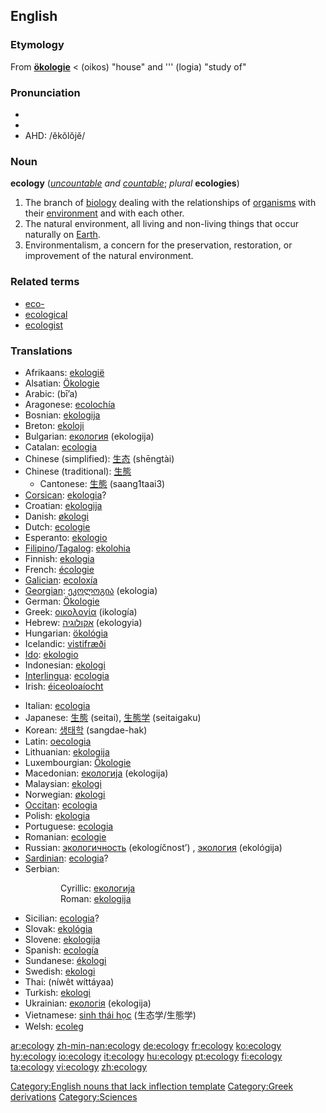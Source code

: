 {{wikipedia}}
==English==

===Etymology===

From {{G.}} '''[[ökologie]]''' < {{AGr.}} '''{{polytonic|[[οἶκος]]}}''' (oikos) "house" and '''{{polytonic|[[-λογία]]}} (logia) "study of"

===Pronunciation===
*{{IPA|/i.ˈka.lə.dʒi/}}
*{{SAMPA|/i."ka.l@.dZi/}}
*AHD: /ĕkŏlŏjĕ/

===Noun===
'''ecology'''  (''[[uncountable]] and [[countable]]''; ''plural'' '''ecologies''')

# The branch of [[biology]] dealing with the relationships of [[organism]]s with their [[environment]] and with each other.
# The natural environment, all living and non-living things that occur naturally on [[Earth]].
# Environmentalism, a concern for the preservation, restoration, or improvement of the natural environment.

===Related terms===
*[[eco-]]
*[[ecological]]
*[[ecologist]]

===Translations===
{{top}}
*Afrikaans: [[ekologië]] {{f}}
*Alsatian: [[Ökologie]] {{f}}
*Arabic: {{ARchar|[[بيئة]]}} (bī’a) {{f}}
*Aragonese: [[ecolochía]] {{f}}
*Bosnian: [[ekologija]]
*Breton: [[ekoloji]] {{f}}
*Bulgarian: [[екология]] (ekologija) {{f}}
*Catalan: [[ecologia]] {{f}}
*Chinese (simplified): [[生态]] (shēngtài)
*Chinese (traditional): [[生態]]
**Cantonese: [[生態]] (saang1taai3)
*[[Corsican]]: [[ekologia]]?
*Croatian: [[ekologija]]
*Danish: [[økologi]] {{f}}
*Dutch: [[ecologie]] {{f}}
*Esperanto: [[ekologio]]
*[[Filipino]]/[[Tagalog]]: [[ekolohia]]
*Finnish: [[ekologia]] {{f}}
*French: [[écologie]] {{f}}
*[[Galician]]: [[ecoloxía]] {{f}}
*[[Georgian]]: [[ეკოლოგია]] (ekologia)
*German: [[Ökologie]] {{f}}
*Greek: [[οικολογία]] (ikología) {{f}}
*Hebrew: [[אקולוגיה]] (ekologyia) {{f}}
*Hungarian: [[ökológia]]
*Icelandic: [[vistifræði]] {{n}}
*[[Ido]]: [[ekologio]]
*Indonesian: [[ekologi]]
*[[Interlingua]]: [[ecologia]]
*Irish: [[éiceoloaíocht]]
{{mid}}
*Italian: [[ecologia]] {{f}}
*Japanese: [[生態]] (seitai), [[生態学]] (seitaigaku)
*Korean: [[생태학]] (sangdae-hak)
*Latin: [[oecologia]] {{f}}
*Lithuanian: [[ekologija]] {{f}}
*Luxembourgian: [[Ökologie]]
*Macedonian: [[екологија]] (ekologija) {{f}}
*Malaysian: [[ekologi]]
*Norwegian: [[økologi]]
*[[Occitan]]: [[ecologia]] {{f}}
*Polish: [[ekologia]] {{f}}
*Portuguese: [[ecologia]] {{f}}
*Romanian: [[ecologie]] {{f}}
*Russian: [[экологичность]] (ekologíčnost’) {{f}}, [[экология]] (ekológija) {{f}}
*[[Sardinian]]: [[ecologia]]? {{f}}
*Serbian:
::Cyrillic: [[екологија]] {{f}}
::Roman: [[ekologija]] {{f}}
*Sicilian: [[ecologia]]? {{f}}
*Slovak: [[ekológia]] {{f}}
*Slovene: [[ekologija]] {{f}}
*Spanish: [[ecología]] {{f}}
*Sundanese: [[ékologi]]
*Swedish: [[ekologi]] {{c}}
*Thai: {{THchar|[[นิเวศวิทยา]]}} (níwêt wíttáyaa)
*Turkish: [[ekologi]]
*Ukrainian: [[екологія]] (ekologija) {{f}}
*Vietnamese: [[sinh thái học]] (生态学/生態学)
*Welsh: [[ecoleg]]
{{bottom}}

[[Category:English nouns that lack inflection template]]
[[Category:Greek derivations]]
[[Category:Sciences]]

[[ar:ecology]]
[[zh-min-nan:ecology]]
[[de:ecology]]
[[fr:ecology]]
[[ko:ecology]]
[[hy:ecology]]
[[io:ecology]]
[[it:ecology]]
[[hu:ecology]]
[[pt:ecology]]
[[fi:ecology]]
[[ta:ecology]]
[[vi:ecology]]
[[zh:ecology]]